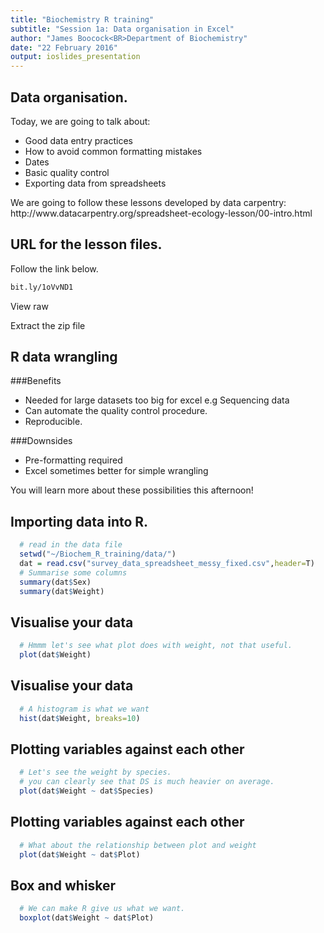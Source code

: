 ```yaml
---
title: "Biochemistry R training"
subtitle: "Session 1a: Data organisation in Excel"
author: "James Boocock<BR>Department of Biochemistry"
date: "22 February 2016"
output: ioslides_presentation
---
```


## Data organisation.

Today, we are going to talk about:

  - Good data entry practices
  - How to avoid common formatting mistakes
  - Dates
  - Basic quality control
  - Exporting data from spreadsheets

We are going to follow these lessons developed by data carpentry:
http://www.datacarpentry.org/spreadsheet-ecology-lesson/00-intro.html

## URL for the lesson files.

Follow the link below.

```bash
bit.ly/1oVvND1
```
View raw

Extract the zip file

## R data wrangling

###Benefits

  - Needed for large datasets too big for excel e.g Sequencing data
  - Can automate the quality control procedure.
  - Reproducible.
  
###Downsides

  - Pre-formatting required
  - Excel sometimes better for simple wrangling
  
You will learn more about these possibilities this afternoon!

## Importing data into R.

```r
  # read in the data file
  setwd("~/Biochem_R_training/data/")
  dat = read.csv("survey_data_spreadsheet_messy_fixed.csv",header=T)
  # Summarise some columns
  summary(dat$Sex)
  summary(dat$Weight)
```


## Visualise your data

```r
  # Hmmm let's see what plot does with weight, not that useful.
  plot(dat$Weight)
```

## Visualise your data

```r
  # A histogram is what we want
  hist(dat$Weight, breaks=10)

```

## Plotting variables against each other

```r
  # Let's see the weight by species.
  # you can clearly see that DS is much heavier on average.
  plot(dat$Weight ~ dat$Species)
```

## Plotting variables against each other

```r
  
  # What about the relationship between plot and weight
  plot(dat$Weight ~ dat$Plot)

```

## Box and whisker

```r
  # We can make R give us what we want.
  boxplot(dat$Weight ~ dat$Plot)
```



